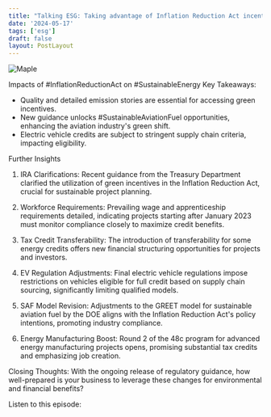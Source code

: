 ```yaml
---
title: "Talking ESG: Taking advantage of Inflation Reduction Act incentives"
date: '2024-05-17'
tags: ['esg']
draft: false
layout: PostLayout
---
```


<div className="flex justify-center">
<div className="my-1 w-full px-2 xl:my-1 xl:w-1/2 xl:px-2">
    <img src="https://willpolesa.pythonanywhere.com/static/podcast_thumbnails/recw3J551HVcJNnYUpodcast_thumbnail.png" alt="Maple" className="mx-auto h-58 w-auto" />
</div>
</div>

Impacts of #InflationReductionAct on #SustainableEnergy
Key Takeaways:
- Quality and detailed emission stories are essential for accessing green incentives.
- New guidance unlocks #SustainableAviationFuel opportunities, enhancing the aviation industry's green shift.
- Electric vehicle credits are subject to stringent supply chain criteria, impacting eligibility.

Further Insights
1. IRA Clarifications:
Recent guidance from the Treasury Department clarified the utilization of green incentives in the Inflation Reduction Act, crucial for sustainable project planning.

2. Workforce Requirements:
Prevailing wage and apprenticeship requirements detailed, indicating projects starting after January 2023 must monitor compliance closely to maximize credit benefits.

3. Tax Credit Transferability:
The introduction of transferability for some energy credits offers new financial structuring opportunities for projects and investors.

4. EV Regulation Adjustments:
Final electric vehicle regulations impose restrictions on vehicles eligible for full credit based on supply chain sourcing, significantly limiting qualified models.

5. SAF Model Revision:
Adjustments to the GREET model for sustainable aviation fuel by the DOE aligns with the Inflation Reduction Act's policy intentions, promoting industry compliance.

6. Energy Manufacturing Boost:
Round 2 of the 48c program for advanced energy manufacturing projects opens, promising substantial tax credits and emphasizing job creation.

Closing Thoughts:
With the ongoing release of regulatory guidance, how well-prepared is your business to leverage these changes for environmental and financial benefits?

Listen to this episode:
